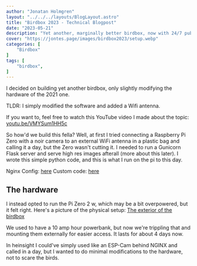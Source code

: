 ```yaml
---
author: "Jonatan Holmgren"
layout: "../../../layouts/BlogLayout.astro"
title: "Birdbox 2023 - Technical Blogpost"
date: "2023-05-21"
description: "Yet another, marginally better birdbox, now with 24/7 public live streaming"
cover: "https://jontes.page/images/birdbox2023/setup.webp"
categories: [
    "Birdbox"
]
tags: [
    "birdbox",
]
---
```


<HeroBirdBox2023 />

I decided on building yet another birdbox, only slightly modifying the hardware of the 2021 one.

TLDR: I simply modified the software and added a Wifi antenna.

If you want to, feel free to watch this YouTube video I made about the topic: [youtu.be/VMYSum1HH5c](https://www.youtube.com/watch?v=VMYSum1HH5c)

So how'd we build this fella? Well, at first I tried connecting a Raspberry Pi Zero with a noir camera to an external WiFi antenna in a plastic bag and calling it a day, but the Zero wasn't cutting it. I needed to run a Gunicorn Flask server and serve high res images afterall (more about this later). I wrote this simple python code, and this is what I run on the pi to this day.

Nginx Config: [here](https://gist.github.com/Jontes-Tech/47af23acda3e85b749ec62eb801ad64c)
Custom code: [here](https://gist.github.com/Jontes-Tech/d255f050ba2b67a329bb5201d113af11)

## The hardware
I instead opted to run the Pi Zero 2 w, which may be a bit overpowered, but it felt right. Here's a picture of the physical setup:
[The exterior of the birdbox](/blog/Birdbox2023/exterior.webp)

We used to have a 10 amp hour powerbank, but now we're trippling that and mounting them externally for easier access. It lasts for about 4 days now.

In heinsight I could've simply used like an ESP-Cam behind NGINX and called in a day, but I wanted to do minimal modifications to the hardware, not to scare the birds.